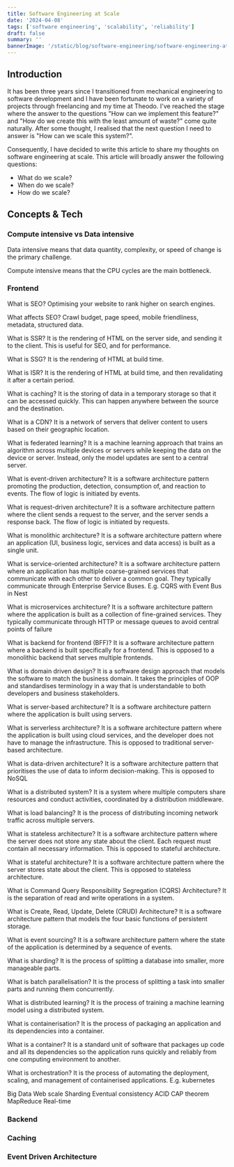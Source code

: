 ```yaml
---
title: Software Engineering at Scale
date: '2024-04-08'
tags: ['software engineering', 'scalability', 'reliability']
draft: false
summary: ''
bannerImage: '/static/blog/software-engineering/software-engineering-at-scale/scale.webp'
---
```


## Introduction

It has been three years since I transitioned from mechanical engineering to software development and I have been fortunate to work on a variety of projects through freelancing and my time at Theodo. I've reached the stage where the answer to the questions "How can we implement this feature?" and "How do we create this with the least amount of waste?" come quite naturally. After some thought, I realised that the next question I need to answer is "How can we scale this system?". 

Consequently, I have decided to write this article to share my thoughts on software engineering at scale. This article will broadly answer the following questions:

- What do we scale?
- When do we scale?
- How do we scale?



## Concepts & Tech

### Compute intensive vs Data intensive

Data intensive means that data quantity, complexity, or speed of change is the primary challenge.

Compute intensive means that the CPU cycles are the main bottleneck.

### Frontend
What is SEO? Optimising your website to rank higher on search engines.

What affects SEO? Crawl budget, page speed, mobile friendliness, metadata, structured data.

What is SSR? 
It is the rendering of HTML on the server side, and sending it to the client. This is useful for SEO, and for performance.

What is SSG? It is the rendering of HTML at build time.

What is ISR? It is the rendering of HTML at build time, and then revalidating it after a certain period.

What is caching? It is the storing of data in a temporary storage so that it can be accessed quickly. This can happen anywhere between the source and the destination.

What is a CDN? It is a network of servers that deliver content to users based on their geographic location.

What is federated learning? It is a machine learning approach that trains an algorithm across multiple devices or servers while keeping the data on the device or server. Instead, only the model updates are sent to a central server.

What is event-driven architecture? It is a software architecture pattern promoting the production, detection, consumption of, and reaction to events. The flow of logic is initiated by events.

What is request-driven architecture? It is a software architecture pattern where the client sends a request to the server, and the server sends a response back. The flow of logic is initiated by requests.

What is monolithic architecture? It is a software architecture pattern where an application (UI, business logic, services and data access) is built as a single unit.

What is service-oriented architecture? It is a software architecture pattern where an application has multiple coarse-grained services that communicate with each other to deliver a common goal. They typically communicate through Enterprise Service Buses. E.g. CQRS with Event Bus in Nest

What is microservices architecture? It is a software architecture pattern where the application is built as a collection of fine-grained services. They typically communicate through HTTP or message queues to avoid central points of failure

What is backend for frontend (BFF)? It is a software architecture pattern where a backend is built specifically for a frontend. This is opposed to a monolithic backend that serves multiple frontends.

What is domain driven design? It is a software design approach that models the software to match the business domain. It takes the principles of OOP and standardises terminology in a way that is understandable to both developers and business stakeholders.


What is server-based architecture? It is a software architecture pattern where the application is built using servers.

What is serverless architecture? It is a software architecture pattern where the application is built using cloud services, and the developer does not have to manage the infrastructure. This is opposed to traditional server-based architecture.

What is data-driven architecture? It is a software architecture pattern that prioritises the use of data to inform decision-making. This is opposed to 
NoSQL

What is a distributed system? It is a system where multiple computers share resources and conduct activities, coordinated by a distribution middleware.

What is load balancing? It is the process of distributing incoming network traffic across multiple servers. 

What is stateless architecture? It is a software architecture pattern where the server does not store any state about the client. Each request must contain all necessary information. This is opposed to stateful architecture.

What is stateful architecture? It is a software architecture pattern where the server stores state about the client. This is opposed to stateless architecture.


What is Command Query Responsibility Segregation (CQRS) Architecture? It is the separation of read and write operations in a system. 

What is Create, Read, Update, Delete (CRUD) Architecture? It is a software architecture pattern that models the four basic functions of persistent storage.

What is event sourcing? It is a software architecture pattern where the state of the application is determined by a sequence of events. 

What is sharding? It is the process of splitting a database into smaller, more manageable parts.

What is batch parallelisation? It is the process of splitting a task into smaller parts and running them concurrently.

What is distributed learning? It is the process of training a machine learning model using a distributed system.

What is containerisation? It is the process of packaging an application and its dependencies into a container.

What is a container? It is a standard unit of software that packages up code and all its dependencies so the application runs quickly and reliably from one computing environment to another.

What is orchestration? It is the process of automating the deployment, scaling, and management of containerised applications. E.g. kubernetes



Big Data
Web scale
Sharding
Eventual consistency
ACID
CAP theorem
MapReduce
Real-time


### Backend 

### Caching

### Event Driven Architecture 

